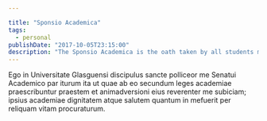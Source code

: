 ```yaml
---

title: "Sponsio Academica"
tags: 
  - personal
publishDate: "2017-10-05T23:15:00"
description: "The Sponsio Academica is the oath taken by all students matriculating into the four ancient Scottish universities."
---
```

Ego in Universitate Glasguensi discipulus sancte polliceor me Senatui Academico par iturum ita ut quae ab eo secundum leges academiae praescribuntur praestem et animadversioni eius reverenter me subiciam; ipsius academiae dignitatem atque salutem quantum in mefuerit per reliquam vitam procuraturum.
